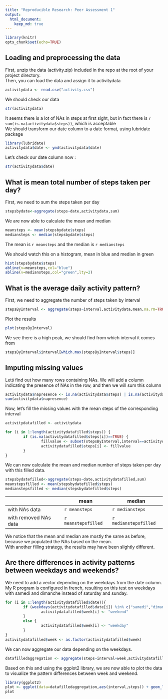 ```yaml
---
title: "Reproducible Research: Peer Assessment 1"
output: 
  html_document:
    keep_md: true
---
```

```r
library(knitr)
opts_chunk$set(echo=TRUE)
```

## Loading and preprocessing the data

First, unzip the data (activity.zip) included in the repo at the root of your project directory.  
Then, you can load the data and assign it to activitydata

```r
activitydata <- read.csv("activity.csv")
```

We should check our data

```r
str(activitydata)
```

It seems there is a lot of NAs in steps at first sight, but in fact there is `r sum(is.na(activitydata$steps))`, which is acceptable  
We should transform our date column to a date format, using lubridate package
```r
library(lubridate)
activitydata$date <- ymd(activitydata$date)
```

Let's check our date column now :
```r
str(activitydata$date)
```

## What is mean total number of steps taken per day?

First, we need to sum the steps taken per day
```r
stepsbydate<-aggregate(steps~date,activitydata,sum)
```

We are now able to calculate the mean and median
```r
meansteps <- mean(stepsbydate$steps)
mediansteps <- median(stepsbydate$steps)
```

The mean is `r meansteps` and the median is `r mediansteps`

We should watch this on a histogram, mean in blue and median in green
```r
hist(stepsbydate$steps)
abline(v=meansteps,col="blue")
abline(v=mediansteps,col="green",lty=2)

```

## What is the average daily activity pattern?

First, we need to aggregate the number of steps taken by interval

```r
stepsByInterval <- aggregate(steps~interval,activitydata,mean,na.rm=TRUE)
```

Plot the results

```r
plot(stepsByInterval)
```

We see there is a high peak, we should find from which interval it comes from
```r
stepsByInterval$interval[which.max(stepsByInterval$steps)]
```

## Imputing missing values

Letś find out how many rows containing NAs. We will add a column indicating the presence of NAs in the row, and then we will sum this column

```r
activitydata$napresence <- is.na(activitydata$steps) | is.na(activitydata$date)
sum(activitydata$napresence)
```

Now, let's fill the missing values with the mean steps of the corresponding interval

```r
activitydatafilled <- activitydata

for (i in 1:length(activitydatafilled$steps)) {
        if (is.na(activitydatafilled$steps[i])==TRUE) {
                fillvalue <- subset(stepsByInterval,interval==activitydatafilled$interval[i])[[2]]
                activitydatafilled$steps[i] <- fillvalue
        }
}

```

We can now calculate the mean and median number of steps taken per day with this filled data.

```r
stepsbydatefilled<-aggregate(steps~date,activitydatafilled,sum)
meanstepsfilled <- mean(stepsbydatefilled$steps)
medianstepsfilled <- median(stepsbydatefilled$steps)
```

||mean|median|
|---|---|---|
|with NAs data|`r meansteps`|`r mediansteps`|
|with removed NAs data|`r meanstepsfilled`|`r medianstepsfilled`|

We notice that the mean and median are mostly the same as before, because we populated the NAs based on the mean.  
With another filling strategy, the results may have been slightly different.

## Are there differences in activity patterns between weekdays and weekends?

We need to add a vector depending on the weekdays from the date column. My R program is configured in french, resulting on this test on weekdays with samedi and dimanche instead of saturday and sunday.

```r
for (i in 1:length(activitydatafilled$date)){
        if (weekdays(activitydatafilled$date[i]) %in% c("samedi","dimanche")) {
                activitydatafilled$week[i] <- "weekend"
        }
        else {
                activitydatafilled$week[i] <- "weekday"
        }
}
activitydatafilled$week <- as.factor(activitydatafilled$week)
```

We can now aggregate our data depending on the weekdays.

```r
datafilledaggregation <- aggregate(steps~interval+week,activitydatafilled,mean)
```

Based on this and using the ggplot2 library, we are now able to plot the data to visualize the pattern differences between week and weekend.

```r
library(ggplot2)
plot <- ggplot(data=datafilledaggregation,aes(interval,steps)) + geom_line() + facet_grid(week~.)
plot
```